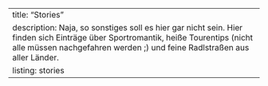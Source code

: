 ---
title: "Stories"
description: Naja, so sonstiges soll es hier gar nicht sein. Hier finden sich Einträge über Sportromantik, heiße Tourentips (nicht alle müssen nachgefahren werden ;) und feine Radlstraßen aus aller Länder.
listing: stories
------
